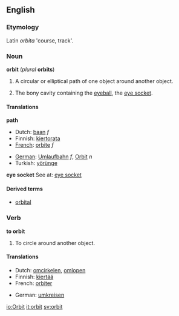 {{wikipedia}}

==English==
===Etymology===
Latin ''orbita'' 'course, track'.

===Noun===
'''orbit''' (''plural'' '''orbits''')
#A circular or elliptical path of one object around another object.
# {{anatomy}} The bony cavity containing the [[eyeball]], the [[eye socket]].

====Translations====
'''path'''
{{top}}
*Dutch: [[baan]] ''f''
*Finnish: [[kiertorata]]
*[[French]]: [[orbite]] ''f''
{{mid}}
*[[German]]: [[Umlaufbahn]] ''f'', [[Orbit]] ''n''
*Turkish: [[yörünge]]
{{bottom}}

'''eye socket'''
See at: [[eye socket]]

====Derived terms====
* [[orbital]]

===Verb===
'''to orbit'''

#To circle around another object.

====Translations====
{{top}}
*Dutch: [[omcirkelen]], [[omlopen]]
*Finnish: [[kiertää]]
*French: [[orbiter]]
{{mid}}
*German: [[umkreisen]]
{{bottom}}

[[io:Orbit]]
[[it:orbit]]
[[sv:orbit]]